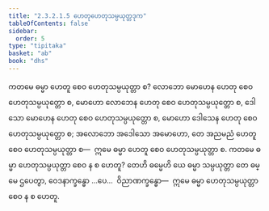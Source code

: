 ```yaml
---
title: "2.3.2.1.5 ဟေတုဟေတုသမ္ပယုတ္တဒုက"
tableOfContents: false
sidebar:
  order: 5
type: "tipitaka"
basket: "ab"
book: "dhs"
---
```



<DynamicBreadcrumb />

<Division number="1085" book="dhs">

<Paragraph number="1754" book="dhs">
ကတမေ ဓမ္မာ ဟေတူ စေဝ ဟေတုသမ္ပယုတ္တာ စ? လောဘော မောဟေန ဟေတု စေဝ ဟေတုသမ္ပယုတ္တော စ, မောဟော လောဘေန ဟေတု စေဝ ဟေတုသမ္ပယုတ္တော စ, ဒေါသော မောဟေန ဟေတု စေဝ ဟေတုသမ္ပယုတ္တော စ, မောဟော ဒေါသေန ဟေတု စေဝ ဟေတုသမ္ပယုတ္တော စ; အလောဘော အဒေါသော အမောဟော, တေ အညမညံ ဟေတူ စေဝ ဟေတုသမ္ပယုတ္တာ စ—  ဣမေ ဓမ္မာ ဟေတူ စေဝ ဟေတုသမ္ပယုတ္တာ စ.
</Paragraph>

</Division>
<Division number="1086" book="dhs">

<Paragraph number="1755" book="dhs">
ကတမေ ဓမ္မာ ဟေတုသမ္ပယုတ္တာ စေဝ န စ ဟေတူ? တေဟိ ဓမ္မေဟိ ယေ ဓမ္မာ သမ္ပယုတ္တာ တေ ဓမ္မေ ဌပေတွာ, ဝေဒနာက္ခန္ဓော …ပေ…  ဝိညာဏက္ခန္ဓော—  ဣမေ ဓမ္မာ ဟေတုသမ္ပယုတ္တာ စေဝ န စ ဟေတူ.
</Paragraph>
</Division>